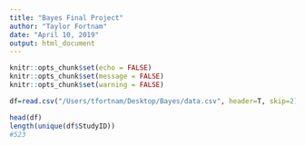 ```yaml
---
title: "Bayes Final Project"
author: "Taylor Fortnam"
date: "April 10, 2019"
output: html_document
---
```


```r
knitr::opts_chunk$set(echo = FALSE)
knitr::opts_chunk$set(message = FALSE)
knitr::opts_chunk$set(warning = FALSE)

```

```r
df=read.csv("/Users/tfortnam/Desktop/Bayes/data.csv", header=T, skip=2)

head(df)
length(unique(df$StudyID))
#523
```
